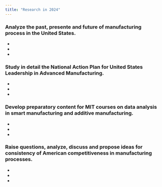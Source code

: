 ```yaml
---
title: "Research in 2024"
---
```


### Analyze the past, presente and future of manufacturing process in the United States.

-   

-   

-   

### Study in detail the National Action Plan for United States Leadership in Advanced Manufacturing.

-   

-   

-   

### Develop preparatory content for MIT courses on data analysis in smart manufacturing and additive manufacturing.

-   

-   

-   

### Raise questions, analyze, discuss and propose ideas for consistency of American competitiveness in manufacturing processes.

-   

-   

-   
